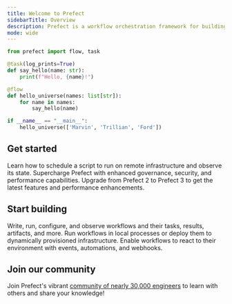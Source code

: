 ```yaml
---
title: Welcome to Prefect
sidebarTitle: Overview
description: Prefect is a workflow orchestration framework for building resilient data pipelines in Python.
mode: wide
---
```


```python
from prefect import flow, task

@task(log_prints=True)
def say_hello(name: str):
    print(f"Hello, {name}!")

@flow
def hello_universe(names: list[str]):
    for name in names:
        say_hello(name)

if __name__ == "__main__":
    hello_universe(['Marvin', 'Trillian', 'Ford'])
```

## Get started

<CardGroup cols={3}>
  <Card title="Quickstart" icon="play" href="/3.1/get-started/quickstart">
    Learn how to schedule a script to run on remote infrastructure and observe its state.
  </Card>
  <Card title="Prefect Cloud" icon="cloud" href="/3.1/manage/cloud/index">
    Supercharge Prefect with enhanced governance, security, and performance capabilities.
  </Card>
  <Card title="Upgrade to Prefect 3" icon="sparkles" href="/3.1/resources/upgrade-to-prefect-3">
    Upgrade from Prefect 2 to Prefect 3 to get the latest features and performance enhancements.
  </Card>
</CardGroup>

## Start building

<CardGroup cols={3}>
  <Card title="Develop" icon="code" href="/3.1/develop/write-flows">
    Write, run, configure, and observe workflows and their tasks, results, artifacts, and more.
  </Card>
  <Card title="Deploy" icon="rocket" href="/3.1/deploy/index">
    Run workflows in local processes or deploy them to dynamically provisioned infrastructure.
  </Card>
  <Card title="Automate" icon="robot" href="/3.1/automate/events/automations-triggers">
    Enable workflows to react to their environment with events, automations, and webhooks.
  </Card>
</CardGroup>

## Join our community

Join Prefect's vibrant [community of nearly 30,000 engineers](/contribute/index/) to learn with others and share your knowledge!
